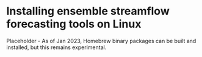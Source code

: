 # Installing ensemble streamflow forecasting tools on Linux

Placeholder - As of Jan 2023, Homebrew binary packages can be built and installed, but this remains experimental.
